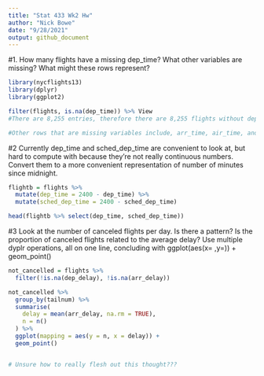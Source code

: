 ```yaml
---
title: "Stat 433 Wk2 Hw"
author: "Nick Bowe"
date: "9/28/2021"
output: github_document
---
```


#1. How many flights have a missing dep_time? What other variables are missing? What might these rows represent?

```r
library(nycflights13)
library(dplyr)
library(ggplot2)

filter(flights, is.na(dep_time)) %>% View
#There are 8,255 entries, therefore there are 8,255 flights without departure times.

#Other rows that are missing variables include, arr_time, air_time, and various variables that rely on those two having values. This could be due to the fact that a flight was either cancelled before it had the opportunity to take off, or perhaps was rerouted while in the air meaning the flight was not recorded.

```

#2 Currently dep_time and sched_dep_time are convenient to look at, but hard to compute with because they’re not really continuous numbers. Convert them to a more convenient representation of number of minutes since midnight.

```r
flightb = flights %>% 
  mutate(dep_time = 2400 - dep_time) %>% 
  mutate(sched_dep_time = 2400 - sched_dep_time)

head(flightb %>% select(dep_time, sched_dep_time))

```

#3 Look at the number of canceled flights per day. Is there a pattern? Is the proportion of canceled flights related to the average delay? Use multiple dyplr operations, all on one line, concluding with ggplot(aes(x= ,y=)) + geom_point()

```r
not_cancelled = flights %>%
  filter(!is.na(dep_delay), !is.na(arr_delay))

not_cancelled %>% 
  group_by(tailnum) %>% 
  summarise(
    delay = mean(arr_delay, na.rm = TRUE),
    n = n()
  ) %>% 
  ggplot(mapping = aes(y = n, x = delay)) + 
  geom_point()


# Unsure how to really flesh out this thought???

```


